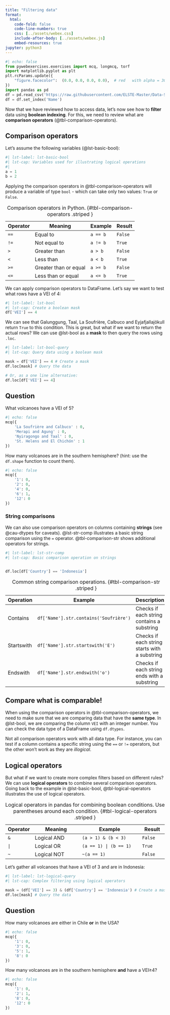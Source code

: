 ```yaml
---
title: "Filtering data"
format:
  html:
    code-fold: false
    code-line-numbers: true
    css: [../assets/webex.css]
    include-after-body: [../assets/webex.js]
    embed-resources: true 
jupyter: python3
---
```


```python
#| echo: false
from pywebexercises.exercises import mcq, longmcq, torf
import matplotlib.pyplot as plt
plt.rcParams.update({
    "figure.facecolor":  (0.0, 0.0, 0.0, 0.0),  # red   with alpha = 30%
})
import pandas as pd
df = pd.read_csv('https://raw.githubusercontent.com/ELSTE-Master/Data-Science/refs/heads/main/Data/dummy_volcanoes.csv', parse_dates=['Date']) # Load data
df = df.set_index('Name')
```

Now that we have reviewed how to access data, let's now see how to **filter** data using **boolean indexing**. For this, we need to review what are **comparison operators** (@tbl-comparison-operators).

## Comparison operators {.unnumbered}


Let's assume the following variables (@lst-basic-bool):

```python
#| lst-label: lst-basic-bool
#| lst-cap: Variables used for illustrating logical operations
#| 
a = 1
b = 2
```

Applying the comparison operators in @tbl-comparison-operators will produce a variable of type `bool` - which can take only two values: `True` or `False`.

| Operator | Meaning                | Example      | Result      |
|----------|------------------------|--------------|-------------|
| `==`     | Equal to               | `a == b`     | `False`     |
| `!=`     | Not equal to           | `a != b`     | `True`      |
| `>`      | Greater than           | `a > b`      | `False`     |
| `<`      | Less than              | `a < b`      | `True`      |
| `>=`     | Greater than or equal  | `a >= b`     | `False`     |
| `<=`     | Less than or equal     | `a <= b`     | `True`      |

: Comparison operators in Python. {#tbl-comparison-operators .striped   }

We can apply comparison operators to DataFrame. Let's say we want to test what rows have a VEI of 4:

```python
#| lst-label: lst-bool
#| lst-cap: Create a boolean mask
df['VEI'] == 4
```

We can see that Galunggung, Taal, La Soufrière, Calbuco and Eyjafjallajökull return `True` to this condition. This is great, but what if we want to return the actual rows? We can use @lst-bool as a **mask** to then query the rows using `.loc`.

```python
#| lst-label: lst-bool-query
#| lst-cap: Query data using a boolean mask

mask = df['VEI'] == 4 # Create a mask
df.loc[mask] # Query the data

# Or, as a one line alternative:
df.loc[df['VEI'] == 4]
```

::: {.callout-note}
## Question

What volcanoes have a VEI of 5?

```python
#| echo: false
mcq({
    'La Soufrière and Calbuco' : 0,
    'Merapi and Agung' : 0,
    'Nyiragongo and Taal' : 0,
    'St. Helens and El Chichón' : 1
})
```

How many volcanoes are in the southern hemisphere? (hint: use the `df.shape` function to count them).

```python
#| echo: false
mcq({
    '1': 0,
    '2': 0,
    '4': 0,
    '6': 1,
    '12': 0
})
```

:::


### String comparisons {.unnumbered}

We can also use comparison operators on columns containing **strings** (see @cau-dtypes for caveats). @lst-str-comp illustrates a basic string comparison using the `=` operator. @tbl-comparison-str shows additional operators for strings.

```python
#| lst-label: lst-str-comp
#| lst-cap: Basic comparison operation on strings


df.loc[df['Country'] == 'Indonesia']
```

| Operation         | Example                                 | Description                                         |
|-------------------|-----------------------------------------|-----------------------------------------------------|
| Contains          | `df['Name'].str.contains('Soufrière')`  | Checks if each string contains a substring          |
| Startswith        | `df['Name'].str.startswith('E')`        | Checks if each string starts with a substring       |
| Endswith          | `df['Name'].str.endswith('o')`          | Checks if each string ends with a substring         |


: Common string comparison operations. {#tbl-comparison-str .striped   }


::: {#cau-dtypes .callout-caution collapse="true"}
## Compare what is comparable!

When using the comparison operators in @tbl-comparison-operators, we need to make sure that we are comparing data that have the **same type**. In @lst-bool, we are comparing the column `VEI` with an integer number. You can check the data type of a DataFrame using `df.dtypes`. 

Not all comparison operators work with all data type. For instance, you can test if a column contains a specific string using the `==` or `!=` operators, but the other won't work as they are *illogical*.
:::

## Logical operators {.unnumbered}

But what if we want to create more complex filters based on different rules? We can use **logical operators** to combine several comparison operators. Going back to the example in @lst-basic-bool, @tbl-logical-operators illustrates the use of logical operators.

| Operator | Meaning                 | Example                        | Result      |
|----------|-------------------------|--------------------------------|-------------|
| `&`      | Logical AND             | `(a > 1) & (b < 3)`            | `False`     |
| `|`      | Logical OR              | `(a == 1) | (b == 1)`           | `True`      |
| `~`      | Logical NOT             | `~(a == 1)`                    | `False`     |

: Logical operators in pandas for combining boolean conditions. Use parentheses around each condition. {#tbl-logical-operators .striped }

Let's gather all volcanoes that have a VEI of 3 and are in Indonesia:

```python
#| lst-label: lst-logical-query
#| lst-cap: Complex filtering using logical operators

mask = (df['VEI'] == 3) & (df['Country'] == 'Indonesia') # Create a mask - don't forget parentheses!
df.loc[mask] # Query the data

```

::: {.callout-note}
## Question

How many volcanoes are either in Chile **or** in the USA?

```python
#| echo: false
mcq({
    '1': 0,
    '3': 0,
    '5': 1,
    '8': 0
})
```

How many volcanoes are in the southern hemisphere **and** have a VEI≥4?

```python
#| echo: false
mcq({
    '1': 0,
    '2': 1,
    '8': 0,
    '12': 0
})
```

:::
